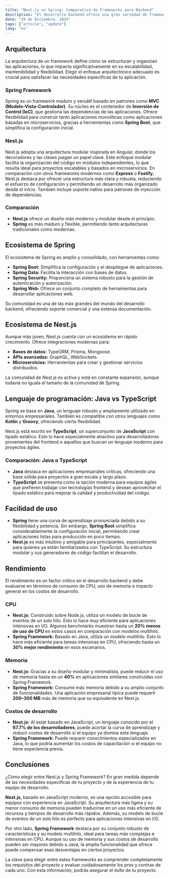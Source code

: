 ```yaml
---
title: "Nest.js vs Spring: Comparativa de Frameworks para Backend"
description: "El desarrollo backend ofrece una gran variedad de frameworks para crear aplicaciones web robustas, escalables y eficientes. Dos de las opciones son Nest.js y Spring. En este artículo, exploraremos sus diferencias y similitudes en aspectos clave como arquitectura, ecosistema, idioma, facilidad de uso y rendimiento."
date: "29 de Diciembre, 2024"
tags: ["article", "update"]
lang: "es"
---
```


## Arquitectura

La arquitectura de un framework define cómo se estructuran y organizan las aplicaciones, lo que impacta significativamente en su escalabilidad, mantenibilidad y flexibilidad. Elegir el enfoque arquitectónico adecuado es crucial para satisfacer las necesidades específicas de tu aplicación.

### Spring Framework

Spring es un framework maduro y versátil basado en patrones como **MVC (Modelo-Vista-Controlador)**. Su núcleo es el contenedor de **Inversión de Control (IoC)**, que gestiona las dependencias de las aplicaciones. Ofrece flexibilidad para construir tanto aplicaciones monolíticas como aplicaciones basadas en microservicios, gracias a herramientas como **Spring Boot**, que simplifica la configuración inicial.

### Nest.js

Nest.js adopta una arquitectura modular inspirada en Angular, donde los decoradores y las clases juegan un papel clave. Este enfoque modular facilita la organización del código en módulos independientes, lo que resulta ideal para proyectos escalables y basados en microservicios. En comparación con otros frameworks modernos como **Express** o **Fastify**, Nest.js destaca por ofrecer una estructura más clara y robusta, reduciendo el esfuerzo de configuración y permitiendo un desarrollo más organizado desde el inicio. También incluye soporte nativo para patrones de inyección de dependencias.

### Comparación

- **Nest.js** ofrece un diseño más moderno y modular desde el principio.
- **Spring** es más maduro y flexible, permitiendo tanto arquitecturas tradicionales como modernas.


## Ecosistema de Spring

El ecosistema de Spring es amplio y consolidado, con herramientas como:

- **Spring Boot:** Simplifica la configuración y el despliegue de aplicaciones.
- **Spring Data:** Facilita la interacción con bases de datos.
- **Spring Security:** Proporciona un sistema robusto para la gestión de autenticación y autorización.
- **Spring Web:** Ofrece un conjunto completo de herramientas para desarrollar aplicaciones web.

Su comunidad es una de las más grandes del mundo del desarrollo backend, ofreciendo soporte comercial y una extensa documentación.


## Ecosistema de Nest.js

Aunque más joven, Nest.js cuenta con un ecosistema en rápido crecimiento. Ofrece integraciones modernas para:

- **Bases de datos:** TypeORM, Prisma, Mongoose.
- **APIs avanzadas:** GraphQL, WebSockets.
- **Microservicios:** Herramientas para crear y gestionar servicios distribuidos.

La comunidad de Nest.js es activa y está en constante expansión, aunque todavía no iguala el tamaño de la comunidad de Spring.


## Lenguaje de programación: Java vs TypeScript

Spring se basa en **Java**, un lenguaje robusto y ampliamente utilizado en entornos empresariales. También es compatible con otros lenguajes como **Kotlin** y **Groovy**, ofreciendo cierta flexibilidad.

Nest.js está escrito en **TypeScript**, un superconjunto de **JavaScript** con tipado estático. Esto lo hace especialmente atractivo para desarrolladores provenientes del frontend o aquellos que buscan un lenguaje moderno para proyectos ágiles.

### Comparación: Java o TypeScript

- **Java** destaca en aplicaciones empresariales críticas, ofreciendo una base sólida para proyectos a gran escala y largo plazo.
- **TypeScript** se presenta como la opción moderna para equipos ágiles que prefieren trabajar con tecnologías frontend y desean aprovechar el tipado estático para mejorar la calidad y productividad del código.


## Facilidad de uso

- **Spring** tiene una curva de aprendizaje pronunciada debido a su flexibilidad y potencia. Sin embargo, **Spring Boot** simplifica considerablemente la configuración inicial, permitiendo crear aplicaciones listas para producción en poco tiempo.
- **Nest.js** es más intuitivo y amigable para principiantes, especialmente para quienes ya están familiarizados con TypeScript. Su estructura modular y sus generadores de código facilitan el desarrollo.


## Rendimiento

El rendimiento es un factor crítico en el desarrollo backend y debe evaluarse en términos de consumo de CPU, uso de memoria e impacto general en los costos de desarrollo.

### CPU

- **Nest.js:** Construido sobre Node.js, utiliza un modelo de bucle de eventos de un solo hilo. Esto lo hace muy eficiente para aplicaciones intensivas en I/O. Algunos benchmarks muestran hasta un **20% menos de uso de CPU** en estos casos en comparación con modelos multihilo.
- **Spring Framework:** Basado en Java, utiliza un modelo multihilo. Esto lo hace más eficiente para tareas intensivas en CPU, ofreciendo hasta un **30% mejor rendimiento** en esos escenarios.

### Memoria

- **Nest.js:** Gracias a su diseño modular y minimalista, puede reducir el uso de memoria hasta en un **40%** en aplicaciones similares construidas con Spring Framework.
- **Spring Framework:** Consume más memoria debido a su amplio conjunto de funcionalidades. Una aplicación empresarial típica puede requerir **200–300 MB** más de memoria que su equivalente en Nest.js.

### Costos de desarrollo

- **Nest.js:** Al estar basado en JavaScript, un lenguaje conocido por el **67.7% de los desarrolladores**, puede acortar la curva de aprendizaje y reducir costos de desarrollo si el equipo ya domina este lenguaje.
- **Spring Framework:** Puede requerir conocimientos especializados en Java, lo que podría aumentar los costos de capacitación si el equipo no tiene experiencia previa.


## Conclusiones

¿Cómo elegir entre Nest.js y Spring Framework? En gran medida depende de las necesidades específicas de tu proyecto y de la experiencia de tu equipo de desarrollo.

**Nest.js**, basado en JavaScript moderno, es una opción accesible para equipos con experiencia en JavaScript. Su arquitectura más ligera y su menor consumo de memoria pueden traducirse en un uso más eficiente de recursos y tiempos de desarrollo más rápidos. Además, su modelo de bucle de eventos de un solo hilo es perfecto para aplicaciones intensivas en I/O.

Por otro lado, **Spring Framework** destaca por su conjunto robusto de características y su modelo multihilo, ideal para tareas más complejas e intensivas en CPU. Aunque su uso de memoria y sus costos de desarrollo pueden ser mayores debido a Java, la amplia funcionalidad que ofrece puede compensar esas desventajas en ciertos proyectos.

La clave para elegir entre estos frameworks es comprender completamente los requisitos del proyecto y evaluar cuidadosamente los pros y contras de cada uno. Con esta información, podrás asegurar el éxito de tu proyecto.
